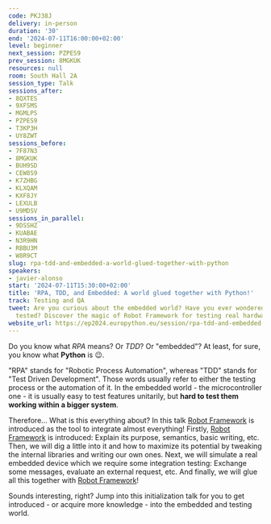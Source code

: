 ```yaml
---
code: PKJ38J
delivery: in-person
duration: '30'
end: '2024-07-11T16:00:00+02:00'
level: beginner
next_session: PZPES9
prev_session: 8MGKUK
resources: null
room: South Hall 2A
session_type: Talk
sessions_after:
- 8QXTES
- 9XFSMS
- MGMLPS
- PZPES9
- T3KP3H
- UY8ZWT
sessions_before:
- 7F87N3
- 8MGKUK
- BUH9SD
- CEW8S9
- K7ZHBG
- KLXQAM
- KXF8JY
- LEXULB
- U9MDSV
sessions_in_parallel:
- 9DSSHZ
- KUABAE
- N3R9HN
- RBBU3M
- W8R9CT
slug: rpa-tdd-and-embedded-a-world-glued-together-with-python
speakers:
- javier-alonso
start: '2024-07-11T15:30:00+02:00'
title: 'RPA, TDD, and Embedded: A world glued together with Python!'
track: Testing and QA
tweet: Are you curious about the embedded world? Have you ever wondered how is a microcontroller
  tested? Discover the magic of Robot Framework for testing real hardware!
website_url: https://ep2024.europython.eu/session/rpa-tdd-and-embedded-a-world-glued-together-with-python
---
```


Do you know what *RPA* means? Or *TDD*? Or "embedded"? At least, for sure, you know what **Python** is 😉.

"RPA" stands for "Robotic Process Automation", whereas "TDD" stands for "Test Driven Development". Those words usually refer to either the testing process or the automation of it. In the embedded world - the microcontroller one - it is usually easy to test features unitarily, but **hard to test them working within a bigger system**.

Therefore... What is this everything about? In this talk [Robot Framework](https://robotframework.org/) is introduced as the tool to integrate almost everything! Firstly, [Robot Framework](https://robotframework.org/) is introduced: Explain its purpose, semantics, basic writing, etc. Then, we will dig a little into it and how to maximize its potential by tweaking the internal libraries and writing our own ones. Next, we will simulate a real embedded device which we require some integration testing: Exchange some messages, evaluate an external request, etc. And finally, we will glue all this together with [Robot Framework](https://robotframework.org/)!

Sounds interesting, right? Jump into this initialization talk for you to get introduced - or acquire more knowledge - into the embedded and testing world.
